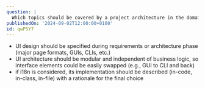 ```yaml
---
question: |
  Which topics should be covered by a project architecture in the domains of UI design and internationalization? (Name 3)
publishedOn: '2024-09-02T12:00:00+0100'
id: qwP5Y7
---
```

- UI design should be specified during requirements or architecture phase (major page formats, GUIs, CLIs, etc.)
- UI architecture should be modular and independent of business logic, so interface elements could be easily swapped (e.g., GUI to CLI and back)
- if i18n is considered, its implementation should be described (in-code, in-class, in-file) with a rationale for the final choice
